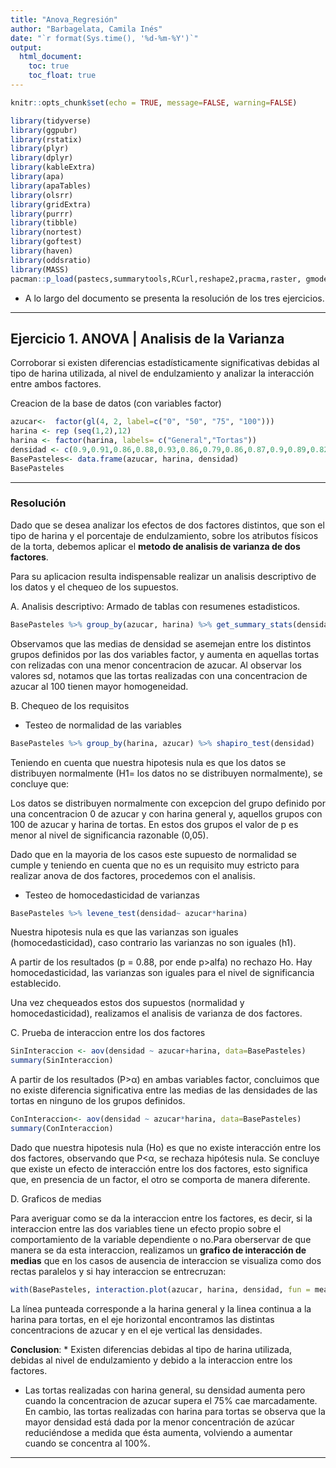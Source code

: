 ---
title: "Anova_Regresión"
author: "Barbagelata, Camila Inés"
date: "`r format(Sys.time(), '%d-%m-%Y')`"
output:
  html_document:
    toc: true
    toc_float: true
---

```{r setup, include=FALSE, echo=FALSE}
knitr::opts_chunk$set(echo = TRUE, message=FALSE, warning=FALSE)
```

 
```{r, echo=FALSE}
library(tidyverse)
library(ggpubr)
library(rstatix)
library(plyr)
library(dplyr)
library(kableExtra)
library(apa)
library(apaTables)
library(olsrr) 
library(gridExtra)
library(purrr)
library(tibble)
library(nortest)
library(goftest)
library(haven)
library(oddsratio)
library(MASS)
pacman::p_load(pastecs,summarytools,RCurl,reshape2,pracma,raster, gmodels,DescTools, reshape2, Hmisc, fastDummies)
```


* A lo largo del documento se presenta la resolución de los tres ejercicios.

---

## Ejercicio 1. ANOVA  | Analisis de la Varianza

Corroborar si existen diferencias estadísticamente significativas debidas al tipo de harina utilizada, al nivel de endulzamiento y analizar la interacción   entre ambos factores.

Creacion de la base de datos (con variables factor)
```{r, echo=true}
azucar<-  factor(gl(4, 2, label=c("0", "50", "75", "100")))
harina <- rep (seq(1,2),12)
harina <- factor(harina, labels= c("General","Tortas"))
densidad <- c(0.9,0.91,0.86,0.88,0.93,0.86,0.79,0.86,0.87,0.9,0.89,0.82,0.88,0.85,0.82,0.85,0.9,0.8,0.91,0.83,0.87,0.8,0.8,0.85)
BasePasteles<- data.frame(azucar, harina, densidad)
BasePasteles
```
---

### Resolución

Dado que se desea analizar los efectos de dos factores distintos, que son el tipo de harina y el porcentaje de endulzamiento, sobre los atributos físicos de la torta, debemos aplicar el **metodo de analisis de varianza de dos factores**. 

Para su aplicacion resulta indispensable realizar un analisis descriptivo de los datos y el chequeo de los supuestos. 

A. Analisis descriptivo: Armado de tablas con resumenes estadisticos. 
```{r}
BasePasteles %>% group_by(azucar, harina) %>% get_summary_stats(densidad,type="mean_sd")
```
Observamos que las medias de densidad se asemejan entre los distintos grupos definidos por las dos variables factor, y aumenta en aquellas tortas con relizadas con una menor concentracion de azucar. 
Al observar los valores sd, notamos que las tortas realizadas con una concentracion de azucar al 100 tienen mayor homogeneidad. 

B. Chequeo de los requisitos  

* Testeo de normalidad de las variables
```{r testeo de normalidad, echo=TRUE}
BasePasteles %>% group_by(harina, azucar) %>% shapiro_test(densidad)
```
Teniendo en cuenta que nuestra hipotesis nula es que los datos se distribuyen normalmente (H1= los datos no se distribuyen normalmente), se concluye que:

Los datos se distribuyen normalmente con excepcion del grupo definido por una concentracion 0 de azucar y con harina general y, aquellos grupos con 100 de azucar y harina de tortas. En estos dos grupos el valor de p es menor al nivel de significancia razonable (0,05). 

Dado que en la mayoria de los casos este supuesto de normalidad se cumple y teniendo en cuenta que no es un requisito muy estricto para realizar anova de dos factores, procedemos con el analisis.

* Testeo de homocedasticidad de varianzas
```{r}
BasePasteles %>% levene_test(densidad~ azucar*harina)
```
Nuestra hipotesis nula es que las varianzas son iguales (homocedasticidad), caso contrario las varianzas no son iguales (h1). 

A partir de los resultados (p = 0.88, por ende p>alfa) no rechazo Ho. Hay homocedasticidad, las varianzas son iguales para el nivel de significancia establecido. 

Una vez chequeados estos dos supuestos (normalidad y homocedasticidad), realizamos el analisis de varianza de dos factores. 

C. Prueba de interaccion entre los dos factores

```{r ANOVA DE DOS FACTORES SIN INTERACCION}
SinInteraccion <- aov(densidad ~ azucar+harina, data=BasePasteles)
summary(SinInteraccion)
```
A partir de los resultados (P>α) en ambas variables factor, concluimos que no existe diferencia significativa entre las medias de las densidades de las tortas en ninguno de los grupos definidos. 

```{r ANOVA DE DOS FACTORES CON INTERACCION}
ConInteraccion<- aov(densidad ~ azucar*harina, data=BasePasteles)
summary(ConInteraccion)
```

Dado que nuestra hipotesis nula (Ho) es que no existe interacción entre los dos factores, observando que P<α, se rechaza hipótesis nula. Se concluye que existe un efecto de interacción entre los dos factores, esto significa que, en presencia de un factor, el otro se comporta de manera diferente.  

D. Graficos de medias

Para averiguar como se da la interaccion entre los factores, es decir, si la interaccion entre las dos variables tiene un efecto propio sobre el comportamiento de la variable dependiente o no.Para oberservar de que manera se da esta interaccion, realizamos un **grafico de interacción de medias** que en los casos de ausencia de interaccion se visualiza como dos rectas paralelos y si hay interaccion se entrecruzan: 

```{r grarico de interaccion}
with(BasePasteles, interaction.plot(azucar, harina, densidad, fun = mean, main = "Grafico de interaccion", xlab = "azúcar", ylab = "Densidad"))
```

La línea punteada corresponde a la harina general y la linea continua a la harina para tortas, en el eje horizontal encontramos las distintas concentracions de azucar y en el eje vertical las densidades. 


**Conclusion**: 
 * Existen diferencias debidas al tipo de harina utilizada, debidas al nivel de endulzamiento y debido a la interaccion entre los factores. 

 * Las tortas realizadas con harina general, su densidad aumenta pero cuando la concentracion de azucar supera el 75% cae marcadamente. En cambio, las tortas realizadas con harina para tortas se observa que la mayor densidad está dada por la menor concentración de azúcar reduciéndose a medida que ésta aumenta, volviendo a aumentar cuando se concentra al 100%. 

---    
